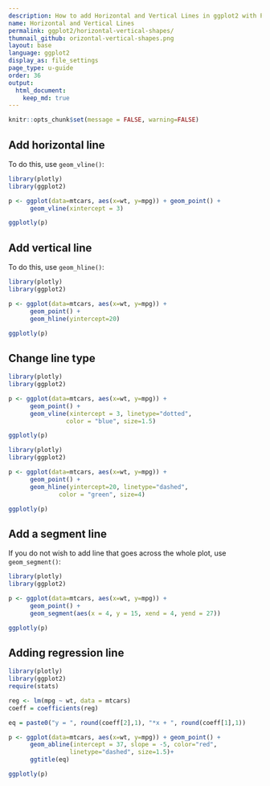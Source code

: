```yaml
---
description: How to add Horizontal and Vertical Lines in ggplot2 with Plotly.
name: Horizontal and Vertical Lines
permalink: ggplot2/horizontal-vertical-shapes/
thumnail_github: orizontal-vertical-shapes.png
layout: base
language: ggplot2
display_as: file_settings
page_type: u-guide
order: 36
output:
  html_document:
    keep_md: true
---
```


```r
knitr::opts_chunk$set(message = FALSE, warning=FALSE)
```

## Add horizontal line

To do this, use `geom_vline()`:
```r
library(plotly)
library(ggplot2)

p <- ggplot(data=mtcars, aes(x=wt, y=mpg)) + geom_point() +
      geom_vline(xintercept = 3)

ggplotly(p)
```


## Add vertical line

To do this, use `geom_hline()`:
```r
library(plotly)
library(ggplot2)

p <- ggplot(data=mtcars, aes(x=wt, y=mpg)) + 
      geom_point() +
      geom_hline(yintercept=20)

ggplotly(p)
```

<!--------------------- EXAMPLE BREAK ------------------------->

## Change line type


```r
library(plotly)
library(ggplot2)

p <- ggplot(data=mtcars, aes(x=wt, y=mpg)) + 
      geom_point() +
      geom_vline(xintercept = 3, linetype="dotted", 
                color = "blue", size=1.5)

ggplotly(p)
```



```r
library(plotly)
library(ggplot2)

p <- ggplot(data=mtcars, aes(x=wt, y=mpg)) + 
      geom_point() +
      geom_hline(yintercept=20, linetype="dashed", 
              color = "green", size=4)

ggplotly(p)
```

<!--------------------- EXAMPLE BREAK ------------------------->

## Add a segment line

If you do not wish to add line that goes across the whole plot, use `geom_segment()`:
```r
library(plotly)
library(ggplot2)

p <- ggplot(data=mtcars, aes(x=wt, y=mpg)) + 
      geom_point() +
      geom_segment(aes(x = 4, y = 15, xend = 4, yend = 27))

ggplotly(p)
```

<!--------------------- EXAMPLE BREAK ------------------------->

## Adding regression line


```r
library(plotly)
library(ggplot2)
require(stats)

reg <- lm(mpg ~ wt, data = mtcars)
coeff = coefficients(reg)

eq = paste0("y = ", round(coeff[2],1), "*x + ", round(coeff[1],1))

p <- ggplot(data=mtcars, aes(x=wt, y=mpg)) + geom_point() +
      geom_abline(intercept = 37, slope = -5, color="red", 
                 linetype="dashed", size=1.5)+
      ggtitle(eq)

ggplotly(p)
```


<!--------------------- EXAMPLE BREAK ------------------------->
